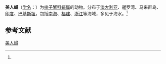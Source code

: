 {{Speciesbox
| name = 美人蟳
| status = 
| status_system = 
| image = 
| genus = Charybdis
| species = callianassa
| authority = (Herbst, 1789)<ref name='id11671'>{{cite web| url =http://www.bioinfo.cn/db05/BjdwSpecies.php?action=view&id=11671| title =美人蟳| work =《中国动物物种编目数据库》| publisher =中国科学院微生物研究所| author =中国科学院动物研究所| accessdate =2009-04-28| deadurl =yes| archiveurl =https://web.archive.org/web/20131203122335/http://www.bioinfo.cn/db05/BjdwSpecies.php?action=view| archivedate =2013-12-03}}</ref>
}}

'''美人蟳'''（[[学名|学名]]：{{lang|la|''Charybdis callianassa''}}）为[[梭子蟹科|梭子蟹科]][[蟳属|蟳属]]的动物。分布于[[澳大利亚|澳大利亚]]、暹罗湾、马来群岛、[[印度|印度]]、[[巴基斯坦|巴基斯坦]]，包括[[南海|南海]]、[[福建|福建]]、[[浙江|浙江]]等海域，多见于海水。<ref name='id11671'/>

== 参考文献 ==
{{reflist}}

{{Wikispecies|Charybdis callianassa}}
{{Taxonbar|from=Q13461941}}

[[Category:蟳属|美人蟳]]


{{螃蟹小作品}}